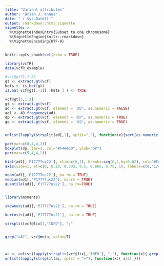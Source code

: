 ```yaml
---
title: "Variant attributes"
author: "Brian J. Knaus"
date: "`r Sys.Date()`"
output: rmarkdown::html_vignette
vignette: >
  %\VignetteIndexEntry{Subset to one chromosome}
  %\VignetteEngine{knitr::rmarkdown}
  %\VignetteEncoding{UTF-8}
---
```



```r
knitr::opts_chunk$set(echo = TRUE)
```



```r
library(vcfR)
data(vcfR_example)
```



```r
#vcf@gt[1,1:2]
gt <- extract.gt(vcf)
hets <- is_het(gt)
is.na( vcf@gt[,-1][ !hets ] ) <- TRUE
```



```r
vcf@gt[1,1:2]
gt <- extract.gt(vcf)
ad <- extract.gt(vcf, element = 'AD', as.numeric = FALSE)
ad1 <- AD_frequency(ad)
dp <- extract.gt(vcf, element = 'DP', as.numeric = TRUE)
gq <- extract.gt(vcf, element = 'GQ', as.numeric = TRUE)


unlist(lapply(strsplit(ad[,1], split=","), function(x){sort(as.numeric(x), decreasing = TRUE)[1]}))

```


```r
par(mar=c(8,4,4,2))
boxplot(dp, las=3, col="#F4A460", ylab="DP")
par(mar=c(5,4,4,2))
```



```r

hist(ad1[,'P17777us22'], xlim=c(0,1), breaks=seq(0,1,by=0.02), col="#F4A460", xaxt="n")
axis(side=1, at=c(0, 0.25, 0.333, 0.5, 0.666, 0.75, 1), labels=c(0,"1/4", "1/3", "1/2", "2/3", "3/4", 1), las=3)

mean(ad1[,'P17777us22'], na.rm = TRUE)
median(ad1[,'P17777us22'], na.rm = TRUE)
quantile(ad1[,'P17777us22'], na.rm=TRUE)


library(moments)

skewness(ad1[,'P17777us22'], na.rm = TRUE)

kurtosis(ad1[,'P17777us22'], na.rm = TRUE)

```



```r

strsplit(vcf@fix[1,'INFO'], ";"


grep("=AC", vcf@meta, value=T)



ac <- unlist(lapply(strsplit(vcf@fix[,'INFO'], ";"), function(x){ grep("^AC=", x, value=TRUE) }))
unlist(lapply(strsplit(ac, split = "="), function(x){ x[2] }))



```
